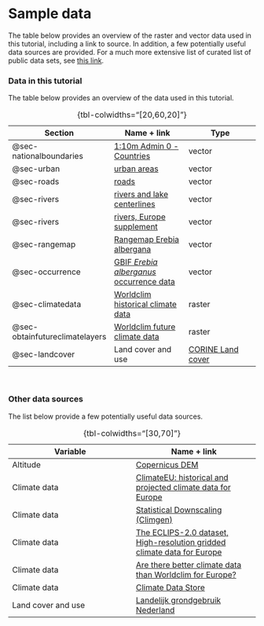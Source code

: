 # Sample data {#sec-sampledata}

The table below provides an overview of the raster and vector data used in this tutorial, including a link to source. In addition, a few potentially useful data sources are provided. For a much more extensive list of curated list of public data sets, see [this link](https://github.com/awesomedata/awesome-public-datasets).

### Data in this tutorial {.unnumbered}

The table below provides an overview of the data used in this tutorial.

| Section | Name + link | Type |
|----|----|----|
| @sec-nationalboundaries | [1:10m Admin 0 - Countries](https://www.naturalearthdata.com/downloads/10m-cultural-vectors/) | vector |
| @sec-urban | [urban areas](https://www.naturalearthdata.com/downloads/10m-cultural-vectors/10m-urban-area/) | vector |
| @sec-roads | [roads](https://www.naturalearthdata.com/downloads/10m-cultural-vectors/roads/) | vector |
| @sec-rivers | [rivers and lake centerlines](https://www.naturalearthdata.com/downloads/10m-physical-vectors/10m-rivers-lake-centerlines/) | vector |
| @sec-rivers | [rivers, Europe supplement](https://www.naturalearthdata.com/downloads/10m-physical-vectors/10m-rivers-lake-centerlines/) | vector |
| @sec-rangemap | [Rangemap Erebia albergana](https://www.iucnredlist.org/search?query=Erebia%20albergana&searchType=species) | vector |
| @sec-occurrence | [GBIF *Erebia alberganus* occurrence data](https://www.gbif.org/species/5134543) | vector |
| @sec-climatedata | [Worldclim historical climate data](https://www.worldclim.org/data/worldclim21.html#) | raster |
| @sec-obtainfutureclimatelayers | [Worldclim future climate data](https://www.worldclim.org/data/cmip6/cmip6climate.html) | raster |
| @sec-landcover | Land cover and use | [CORINE Land cover](https://land.copernicus.eu/en/products/corine-land-cover) |

: {tbl-colwidths="\[20,60,20\]"}

<br>

### Other data sources {.unnumbered}

The list below provide a few potentially useful data sources.

| Variable | Name + link |
|----|----|
| Altitude | [Copernicus DEM](https://dataspace.copernicus.eu/explore-data/data-collections/copernicus-contributing-missions/collections-description/COP-DEM) |
| Climate data | [ClimateEU: historical and projected climate data for Europe](https://sites.ualberta.ca/~ahamann/data/climateeu.html) |
| Climate data | [Statistical Downscaling (Climgen)](https://www.ccafs-climate.org/statistical_downscaling_climgen/) |
| Climate data | [The ECLIPS-2.0 dataset, High-resolution gridded climate data for Europe](https://zenodo.org/records/3952159) |
| Climate data | [Are there better climate data than Worldclim for Europe?](https://gis.stackexchange.com/questions/82186/are-there-better-climate-data-than-worldclim-for-europe) |
| Climate data | [Climate Data Store](https://cds.climate.copernicus.eu/datasets) |
| Land cover and use | [Landelijk grondgebruik Nederland](https://lgn.nl/) |

: {tbl-colwidths="\[30,70\]"}
